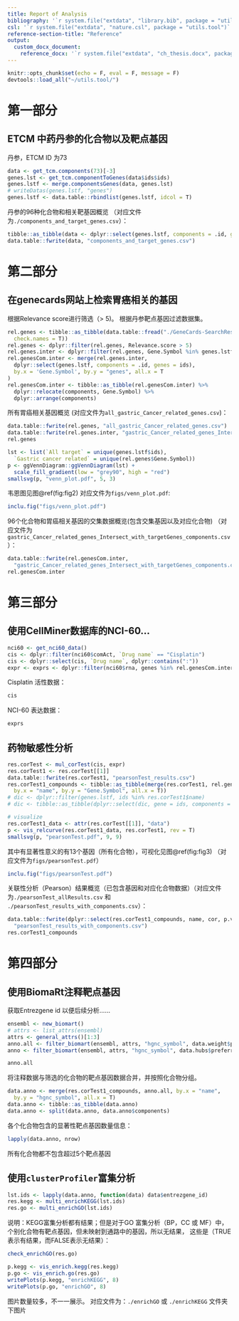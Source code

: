 ```yaml
---
title: Report of Analysis
bibliography: '`r system.file("extdata", "library.bib", package = "utils.tool")`'
csl: '`r system.file("extdata", "nature.csl", package = "utils.tool")`'
reference-section-title: "Reference"
output:
  custom_docx_document:
    reference_docx: '`r system.file("extdata", "ch_thesis.docx", package = "utils.tool")`'
---
```



```r
knitr::opts_chunk$set(echo = F, eval = F, message = F)
devtools::load_all("~/utils.tool/")
```

# 第一部分

## ETCM 中药丹参的化合物以及靶点基因

丹参，ETCM ID 为73

```r
data <- get_tcm.components(73)[-3]
genes.lst <- get_tcm.componentToGenes(data$ids$ids)
genes.lstf <- merge.componentsGenes(data, genes.lst)
# writeDatas(genes.lstf, "genes")
genes.lstf <- data.table::rbindlist(genes.lstf, idcol = T)
```

丹参的96种化合物和相关靶基因概览
（对应文件为`./components_and_target_genes.csv`）：

```r
tibble::as_tibble(data <- dplyr::select(genes.lstf, components = .id, genes = ids, links))
data.table::fwrite(data, "components_and_target_genes.csv")
```

# 第二部分

## 在genecards网站上检索胃癌相关的基因

根据Relevance score进行筛选（&gt; 5)。
根据丹参靶点基因过滤数据集。

```r
rel.genes <- tibble::as_tibble(data.table::fread("./GeneCards-SearchResults.csv",
  check.names = T))
rel.genes <- dplyr::filter(rel.genes, Relevance.score > 5)
rel.genes.inter <- dplyr::filter(rel.genes, Gene.Symbol %in% genes.lstf$ids)
rel.genesCom.inter <- merge(rel.genes.inter,
  dplyr::select(genes.lstf, components = .id, genes = ids),
  by.x = 'Gene.Symbol', by.y = "genes", all.x = T
)
rel.genesCom.inter <- tibble::as_tibble(rel.genesCom.inter) %>% 
  dplyr::relocate(components, Gene.Symbol) %>% 
  dplyr::arrange(components)
```

所有胃癌相关基因概览
(对应文件为`all_gastric_Cancer_related_genes.csv`)：

```r
data.table::fwrite(rel.genes, "all_gastric_Cancer_related_genes.csv")
data.table::fwrite(rel.genes.inter, "gastric_Cancer_related_genes_Intersect_with_targetGenes.csv")
rel.genes
```

```r
lst <- list(`All target` = unique(genes.lstf$ids),
  `Gastric cancer related` = unique(rel.genes$Gene.Symbol))
p <- ggVennDiagram::ggVennDiagram(lst) +
  scale_fill_gradient(low = "grey90", high = "red")
smallsvg(p, "venn_plot.pdf", 5, 3)
```

韦恩图见图\@ref(fig:fig2)
对应文件为`figs/venn_plot.pdf`:

```r
inclu.fig("figs/venn_plot.pdf")
```

96个化合物和胃癌相关基因的交集数据概览(包含交集基因以及对应化合物)
（对应文件为`gastric_Cancer_related_genes_Intersect_with_targetGenes_components.csv`）：

```r
data.table::fwrite(rel.genesCom.inter,
  "gastric_Cancer_related_genes_Intersect_with_targetGenes_components.csv")
rel.genesCom.inter
```

# 第三部分

## 使用CellMiner数据库的NCI-60...

```r
nci60 <- get_nci60_data()
cis <- dplyr::filter(nci60$comAct, `Drug name` == "Cisplatin")
cis <- dplyr::select(cis, `Drug name`, dplyr::contains(":"))
expr <- exprs <- dplyr::filter(nci60$rna, genes %in% rel.genesCom.inter$Gene.Symbol)
```

Cisplatin 活性数据：

```r
cis
```

NCI-60 表达数据：

```r
exprs
```

## 药物敏感性分析

```r
res.corTest <- mul_corTest(cis, expr)
res.corTest1 <- res.corTest[[1]]
data.table::fwrite(res.corTest1, "pearsonTest_results.csv")
res.corTest1_compounds <- tibble::as_tibble(merge(res.corTest1, rel.genesCom.inter,
  by.x = "name", by.y = "Gene.Symbol", all.x = T))
# dic <- dplyr::filter(genes.lstf, ids %in% res.corTest1$name)
# dic <- tibble::as_tibble(dplyr::select(dic, gene = ids, components = .id))
```

```r
# visualize
res.corTest1_data <- attr(res.corTest[[1]], "data")
p <- vis_relcurve(res.corTest1_data, res.corTest1, rev = T)
smallsvg(p, "pearsonTest.pdf", 9, 9)
```

其中有显著性意义的有13个基因（所有化合物），可视化见图\@ref(fig:fig3)
（对应文件为`figs/pearsonTest.pdf`）

```r
inclu.fig("figs/pearsonTest.pdf")
```

关联性分析（Pearson）结果概览（已包含基因和对应化合物数据）（对应文件为`./pearsonTest_allResults.csv` 和 `./pearsonTest_results_with_components.csv`）：

```r
data.table::fwrite(dplyr::select(res.corTest1_compounds, name, cor, p.value, components),
  "pearsonTest_results_with_components.csv")
res.corTest1_compounds
```

# 第四部分

## 使用BiomaRt注释靶点基因

获取Entrezgene id 以便后续分析……

```r
ensembl <- new_biomart()
# attrs <- list_attrs(ensembl)
attrs <- general_attrs()[1:3]
anno.all <- filter_biomart(ensembl, attrs, "hgnc_symbol", data.weight$preferred_name)
anno <- filter_biomart(ensembl, attrs, "hgnc_symbol", data.hubs$preferred_name)
```

```r
anno.all
```

将注释数据与筛选的化合物的靶点基因数据合并，并按照化合物分组。

```r
data.anno <- merge(res.corTest1_compounds, anno.all, by.x = "name",
  by.y = "hgnc_symbol", all.x = T)
data.anno <- tibble::as_tibble(data.anno)
data.anno <- split(data.anno, data.anno$components)
```

各个化合物包含的显著性靶点基因数量信息：

```r
lapply(data.anno, nrow)
```

所有化合物都不包含超过5个靶点基因

## 使用`clusterProfiler`富集分析

```r
lst.ids <- lapply(data.anno, function(data) data$entrezgene_id)
res.kegg <- multi_enrichKEGG(lst.ids)
res.go <- multi_enrichGO(lst.ids)
```

说明：KEGG富集分析都有结果；但是对于GO 富集分析（BP，CC 或 MF）中，个别化合物有靶点基因，但未映射到通路中的基因，所以无结果， 这些是（TRUE表示有结果，而FALSE表示无结果）：

```r
check_enrichGO(res.go)
```

```r
p.kegg <- vis_enrich.kegg(res.kegg)
p.go <- vis_enrich.go(res.go)
writePlots(p.kegg, "enrichKEGG", 8)
writePlots(p.go, "enrichGO", 8)
```

图片数量较多，不一一展示。
对应文件为：`./enrichGO` 或 `./enrichKEGG` 文件夹下图片

